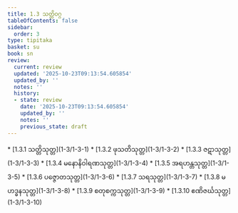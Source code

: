 ```yaml
---
title: 1.3 သတ္တိဝဂ္ဂ
tableOfContents: false
sidebar:
  order: 3
type: tipitaka
basket: su
book: sn
review:
  current: review
  updated: '2025-10-23T09:13:54.605854'
  updated_by: ''
  notes: ''
  history:
  - state: review
    date: '2025-10-23T09:13:54.605854'
    updated_by: ''
    notes: ''
    previous_state: draft
---
```



<ReviewStatus review={frontmatter.review} showDetails={true} />

<HypothesisAnnotation frontmatter={frontmatter} />

<DynamicBreadcrumb />



<TableOfContents book="sn" section="1.3">
* [1.3.1 သတ္တိသုတ္တ](1-3/1-3-1)
* [1.3.2 ဖုသတိသုတ္တ](1-3/1-3-2)
* [1.3.3 ဇဋာသုတ္တ](1-3/1-3-3)
* [1.3.4 မနောနိဝါရဏသုတ္တ](1-3/1-3-4)
* [1.3.5 အရဟန္တသုတ္တ](1-3/1-3-5)
* [1.3.6 ပဇ္ဇောတသုတ္တ](1-3/1-3-6)
* [1.3.7 သရသုတ္တ](1-3/1-3-7)
* [1.3.8 မဟဒ္ဓနသုတ္တ](1-3/1-3-8)
* [1.3.9 စတုစက္ကသုတ္တ](1-3/1-3-9)
* [1.3.10 ဧဏိဇင်္ဃသုတ္တ](1-3/1-3-10)
</TableOfContents>